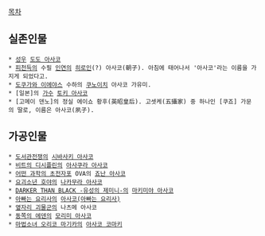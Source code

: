 [[목차]]

== 실존인물 ==
 * [[성우]] [[도도 아사코]]
 * [[피천득]]의 수필 [[인연]]의 [[히로인]](?) 아사코(朝子). 아침에 태어나서 '아사코'라는 이름을 가지게 되었다고. 
 * [[도쿠가와 이에야스]] 수하의 [[쿠노이치]] 아사코 가유미.
 * [일본]의 [[가수]] [[토키 아사코]]
 * [고메이 덴노]의 정실 에이쇼 황후(英昭皇后). 고셋케(五攝家) 중 하나인 [쿠죠] 가문의 딸로, 이름은 아사코(夙子).
== 가공인물 ==
 * [[도서관전쟁]]의 [[시바사키 아사코]]
 * [[비트의 디시플린]]의 [[아사쿠라 아사코]]
 * [[어떤 과학의 초전자포]] OVA의 [[죠난 아사코]]
 * [[요괴소년 호야]]의 [[나카무라 아사코]]
 * [[DARKER THAN BLACK -유성의 제미니-]]의 [[마키미야 아사코]]
 * [[아빠는 요리사]]의 [[아사코(아빠는 요리사)]]
 * [[옆자리 괴물군]]의 나츠메 아사코
 * [[동쪽의 에덴]]의 [[모리미 아사코]]
 * [[마법소녀 오리코 마기카]]의 [[아사코 코마키]]
